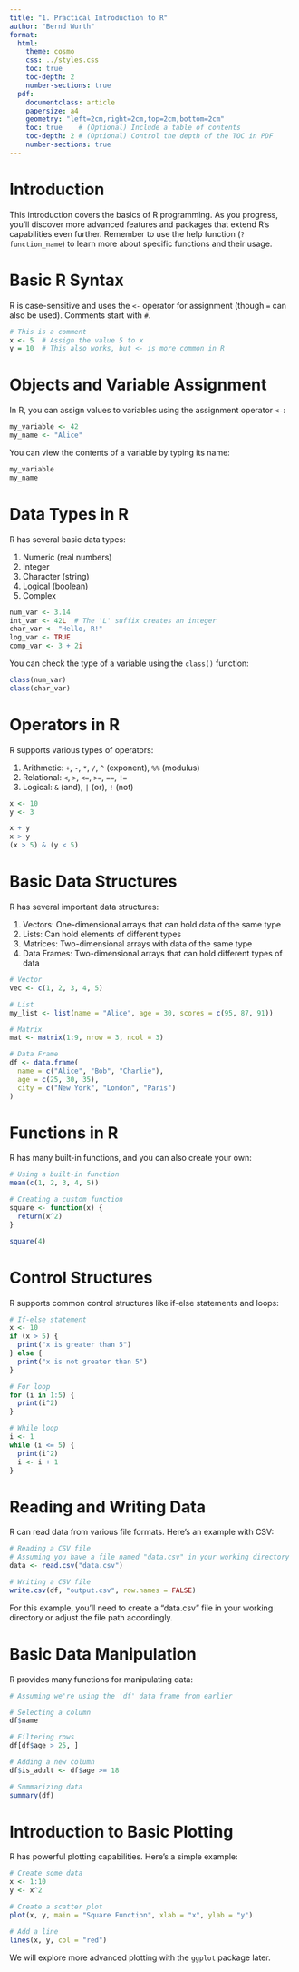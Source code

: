 ```yaml
---
title: "1. Practical Introduction to R"
author: "Bernd Wurth"
format: 
  html:
    theme: cosmo
    css: ../styles.css
    toc: true
    toc-depth: 2
    number-sections: true
  pdf:
    documentclass: article
    papersize: a4
    geometry: "left=2cm,right=2cm,top=2cm,bottom=2cm"
    toc: true    # (Optional) Include a table of contents
    toc-depth: 2 # (Optional) Control the depth of the TOC in PDF
    number-sections: true
---
```


# Introduction

This introduction covers the basics of R programming. As you progress, you'll discover more advanced features and packages that extend R's capabilities even further. Remember to use the help function (`?function_name`) to learn more about specific functions and their usage.

# Basic R Syntax

R is case-sensitive and uses the `<-` operator for assignment (though `=` can also be used). Comments start with `#`.

```r
# This is a comment
x <- 5  # Assign the value 5 to x
y = 10  # This also works, but <- is more common in R
```

# Objects and Variable Assignment

In R, you can assign values to variables using the assignment operator `<-`:

```r
my_variable <- 42
my_name <- "Alice"
```

You can view the contents of a variable by typing its name:

```r
my_variable
my_name
```

# Data Types in R

R has several basic data types:

1. Numeric (real numbers)
2. Integer
3. Character (string)
4. Logical (boolean)
5. Complex

```r
num_var <- 3.14
int_var <- 42L  # The 'L' suffix creates an integer
char_var <- "Hello, R!"
log_var <- TRUE
comp_var <- 3 + 2i
```

You can check the type of a variable using the `class()` function:

```r
class(num_var)
class(char_var)
```

# Operators in R

R supports various types of operators:

1. Arithmetic: `+`, `-`, `*`, `/`, `^` (exponent), `%%` (modulus)
2. Relational: `<`, `>`, `<=`, `>=`, `==`, `!=`
3. Logical: `&` (and), `|` (or), `!` (not)

```r
x <- 10
y <- 3

x + y
x > y
(x > 5) & (y < 5)
```

# Basic Data Structures

R has several important data structures:

1. Vectors: One-dimensional arrays that can hold data of the same type
2. Lists: Can hold elements of different types
3. Matrices: Two-dimensional arrays with data of the same type
4. Data Frames: Two-dimensional arrays that can hold different types of data

```r
# Vector
vec <- c(1, 2, 3, 4, 5)

# List
my_list <- list(name = "Alice", age = 30, scores = c(95, 87, 91))

# Matrix
mat <- matrix(1:9, nrow = 3, ncol = 3)

# Data Frame
df <- data.frame(
  name = c("Alice", "Bob", "Charlie"),
  age = c(25, 30, 35),
  city = c("New York", "London", "Paris")
)
```

# Functions in R

R has many built-in functions, and you can also create your own:

```r
# Using a built-in function
mean(c(1, 2, 3, 4, 5))

# Creating a custom function
square <- function(x) {
  return(x^2)
}

square(4)
```

# Control Structures

R supports common control structures like if-else statements and loops:

```r
# If-else statement
x <- 10
if (x > 5) {
  print("x is greater than 5")
} else {
  print("x is not greater than 5")
}

# For loop
for (i in 1:5) {
  print(i^2)
}

# While loop
i <- 1
while (i <= 5) {
  print(i^2)
  i <- i + 1
}
```

# Reading and Writing Data

R can read data from various file formats. Here's an example with CSV:

```r
# Reading a CSV file
# Assuming you have a file named "data.csv" in your working directory
data <- read.csv("data.csv")

# Writing a CSV file
write.csv(df, "output.csv", row.names = FALSE)
```

For this example, you'll need to create a "data.csv" file in your working directory or adjust the file path accordingly.

# Basic Data Manipulation

R provides many functions for manipulating data:

```r
# Assuming we're using the 'df' data frame from earlier

# Selecting a column
df$name

# Filtering rows
df[df$age > 25, ]

# Adding a new column
df$is_adult <- df$age >= 18

# Summarizing data
summary(df)
```

# Introduction to Basic Plotting

R has powerful plotting capabilities. Here's a simple example:

```r
# Create some data
x <- 1:10
y <- x^2

# Create a scatter plot
plot(x, y, main = "Square Function", xlab = "x", ylab = "y")

# Add a line
lines(x, y, col = "red")
```

We will explore more advanced plotting with the `ggplot` package later.
